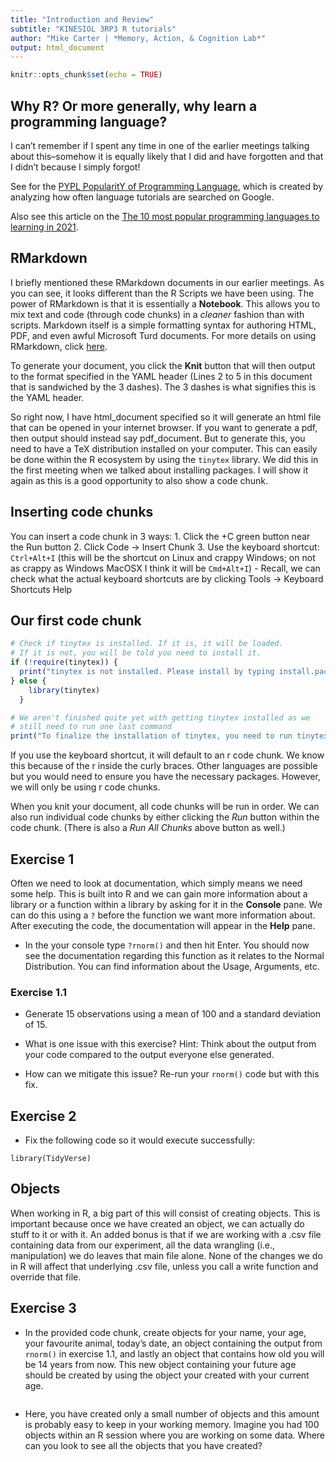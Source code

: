 ```yaml
---
title: "Introduction and Review"
subtitle: "KINESIOL 3RP3 R tutorials"
author: "Mike Carter | *Memory, Action, & Cognition Lab*"
output: html_document
---
```


```r
knitr::opts_chunk$set(echo = TRUE)
```

## Why R? Or more generally, why learn a programming language?
I can't remember if I spent any time in one of the earlier meetings talking about this--somehow it is equally likely that I did and have forgotten and that I didn't because I simply forgot!

See for the [PYPL PopularitY of Programming Language](https://pypl.github.io/PYPL.html), which is created by analyzing how often language tutorials are searched on Google.

Also see this article on the [The 10 most popular programming languages to learning in 2021](https://www.northeastern.edu/graduate/blog/most-popular-programming-languages/).

## RMarkdown
I briefly mentioned these RMarkdown documents in our earlier meetings. As you can see, it looks different than the R Scripts we have been using. The power of RMarkdown is that it is essentially a **Notebook**. This allows you to mix text and code (through code chunks) in a *cleaner* fashion than with scripts. Markdown itself is a simple formatting syntax for authoring HTML, PDF, and even awful Microsoft Turd documents. For more details on using RMarkdown, click [here](https://rmarkdown.rstudio.com/).

To generate your document, you click the **Knit** button that will then output to the format specified in the YAML header (Lines 2 to 5 in this document that is sandwiched by the 3 dashes). The 3 dashes is what signifies this is the YAML header.

So right now, I have html_document specified so it will generate an html file that can be opened in your internet browser. If you want to generate a pdf, then output should instead say pdf_document. But to generate this, you need to have a TeX distribution installed on your computer. This can easily be done within the R ecosystem by using the `tinytex` library. We did this in the first meeting when we talked about installing packages. I will show it again as this is a good opportunity to also show a code chunk.

## Inserting code chunks
You can insert a code chunk in 3 ways:
  1. Click the +C green button near the Run button
  2. Click Code -> Insert Chunk
  3. Use the keyboard shortcut: `Ctrl+Alt+I` (this will be the shortcut on Linux and crappy Windows; on not as crappy as Windows MacOSX I think it will be `Cmd+Alt+I`)
    - Recall, we can check what the actual keyboard shortcuts are by clicking Tools -> Keyboard Shortcuts Help

## Our first code chunk

```r
# Check if tinytex is installed. If it is, it will be loaded. 
# If it is not, you will be told you need to install it.
if (!require(tinytex)) {
  print("tinytex is not installed. Please install by typing install.packages("tinytex") in the console pane. Once installed, you can load it by typing library(tinytex)")
} else {
    library(tinytex)
  }

# We aren't finished quite yet with getting tinytex installed as we
# still need to run one last command
print("To finalize the installation of tinytex, you need to run tinytex::install_tinytex() in your console pane.")
```

If you use the keyboard shortcut, it will default to an r code chunk. We know this because of the r inside the curly braces. Other languages are possible but you would need to ensure you have the necessary packages. However, we will only be using r code chunks.

When you knit your document, all code chunks will be run in order. We can also run individual code chunks by either clicking the *Run* button within the code chunk. (There is also a *Run All Chunks* above button as well.)

## Exercise 1
Often we need to look at documentation, which simply means we need some help. This is built into R and we can gain more information about a library or a function within a library by asking for it in the **Console** pane. We can do this using a `?` before the function we want more information about. After executing the code, the documentation will appear in the **Help** pane.

- In the your console type `?rnorm()` and then hit Enter. You should now see the documentation regarding this function as it relates to the Normal Distribution. You can find information about the Usage, Arguments, etc.

### Exercise 1.1
- Generate 15 observations using a mean of 100 and a standard deviation of 15.

- What is one issue with this exercise? Hint: Think about the output from your code compared to the output everyone else generated.

- How can we mitigate this issue? Re-run your `rnorm()` code but with this fix.

## Exercise 2
- Fix the following code so it would execute successfully:

```{}
library(TidyVerse)
```

## Objects
When working in R, a big part of this will consist of creating objects. This is important because once we have created an object, we can actually do stuff to it or with it. An added bonus is that if we are working with a .csv file containing data from our experiment, all the data wrangling (i.e., manipulation) we do leaves that main file alone. None of the changes we do in R will affect that underlying .csv file, unless you call a write function and override that file.

## Exercise 3
- In the provided code chunk, create objects for your name, your age, your favourite animal, today's date, an object containing the output from `rnorm()` in exercise 1.1, and lastly an object that contains how old you will be 14 years from now. This new object containing your future age should be created by using the object your created with your current age.

```r

```

- Here, you have created only a small number of objects and this amount is probably easy to keep in your working memory. Imagine you had 100 objects within an R session where you are working on some data. Where can you look to see all the objects that you have created?

